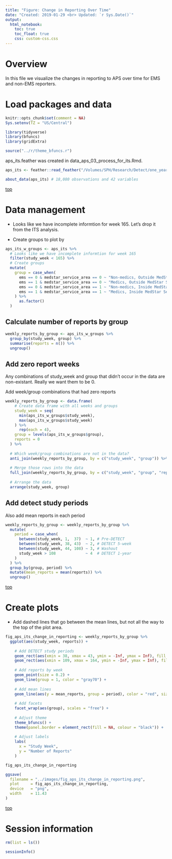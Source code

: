 ```yaml
---
title: "Figure: Change in Reporting Over Time"
date: "Created: 2019-01-29 <br> Updated: `r Sys.Date()`"
output: 
  html_notebook:
    toc: true
    toc_float: true
    css: custom-css.css
---
```


# Overview

In this file we visualize the changes in reporting to APS over time for EMS and non-EMS reporters.


# Load packages and data

```r
knitr::opts_chunk$set(comment = NA)
Sys.setenv(TZ = "US/Central")
```

```r
library(tidyverse)
library(bfuncs)
library(gridExtra)
```

```r
source("../r/theme_bfuncs.r")
```

aps_its.feather was created in data_aps_03_process_for_its.Rmd.

```r
aps_its <- feather::read_feather("/Volumes/SPH/Research/Detect/one_year_data/aps_its.feather")
```

```r
about_data(aps_its) # 18,080 observations and 42 variables
```

[top](#top)










# Data management

* Looks like we have incomplete informtion for week 165. Let's drop it from the ITS analysis.

* Create groups to plot by

```r
aps_its_w_groups <- aps_its %>% 
  # Looks like we have incomplete informtion for week 165
  filter(study_week < 165) %>% 
  # Create groups
  mutate(
    group = case_when(
      ems == 0 & medstar_service_area == 0 ~ "Non-medics, Outside MedStar Service Area",
      ems == 1 & medstar_service_area == 0 ~ "Medics, Outside MedStar Service Area",
      ems == 0 & medstar_service_area == 1 ~ "Non-medics, Inside MedStar Service Area",
      ems == 1 & medstar_service_area == 1 ~ "Medics, Inside MedStar Service Area"
    ) %>% 
      as.factor()
  )
```


## Calculate number of reports by group

```r
weekly_reports_by_group <- aps_its_w_groups %>%
  group_by(study_week, group) %>% 
  summarise(reports = n()) %>% 
  ungroup()
```


## Add zero report weeks

Any combinations of study_week and group that didn't occur in the data are non-existant. Really we want them to be 0.

Add week/group combinations that had zero reports

```r
weekly_reports_by_group <- data.frame(
    # Create data frame with all weeks and groups
    study_week = seq(
      min(aps_its_w_groups$study_week), 
      max(aps_its_w_groups$study_week)
    ) %>% 
      rep(each = 4),
    group = levels(aps_its_w_groups$group),
    reports = 0
  ) %>% 
  
  # Which week/group combinations are not in the data?
  anti_join(weekly_reports_by_group, by = c("study_week", "group")) %>% 
  
  # Merge those rows into the data
  full_join(weekly_reports_by_group, by = c("study_week", "group", "reports")) %>% 
  
  # Arrange the data
  arrange(study_week, group)
```


## Add detect study periods

Also add mean reports in each period

```r
weekly_reports_by_group <- weekly_reports_by_group %>% 
  mutate(
    period = case_when(
      between(study_week, 1,  37)  ~ 1, # Pre-DETECT
      between(study_week, 38, 43)  ~ 2, # DETECT 5-week
      between(study_week, 44, 108) ~ 3, # Washout
      study_week > 108             ~ 4  # DETECT 1-year
    )
  ) %>% 
  group_by(group, period) %>%
  mutate(mean_reports = mean(reports)) %>% 
  ungroup()
```

[top](#top)










# Create plots

* Add dashed lines that go between the mean lines, but not all the way to the top of the plot area.

```r
fig_aps_its_change_in_reporting <- weekly_reports_by_group %>% 
  ggplot(aes(study_week, reports)) +
    
    # Add DETECT study periods
    geom_rect(aes(xmin = 38, xmax = 43, ymin = -Inf, ymax = Inf), fill = "lightyellow") +
    geom_rect(aes(xmin = 109, xmax = 164, ymin = -Inf, ymax = Inf), fill = "lightyellow") +
    
    # Add reports by week
    geom_point(size = 0.2) +
    geom_line(group = 1, color = "gray70") +
  
    # Add mean lines
    geom_line(aes(y = mean_reports, group = period), color = "red", size = 2) +
  
    # Add facets
    facet_wrap(aes(group), scales = "free") +
  
    # Adjust theme
    theme_bfuncs() +
    theme(panel.border = element_rect(fill = NA, colour = "black")) +
    
    # Adjust labels
    labs(
      x = "Study Week", 
      y = "Number of Reports"
    )
```

```r
fig_aps_its_change_in_reporting
```

```r
ggsave(
  filename = "../images/fig_aps_its_change_in_reporting.png",
  plot     = fig_aps_its_change_in_reporting,
  device   = "png",
  width    = 11.43
)
```

[top](#top)










# Session information

```r
rm(list = ls())
```

```r
sessionInfo()
```